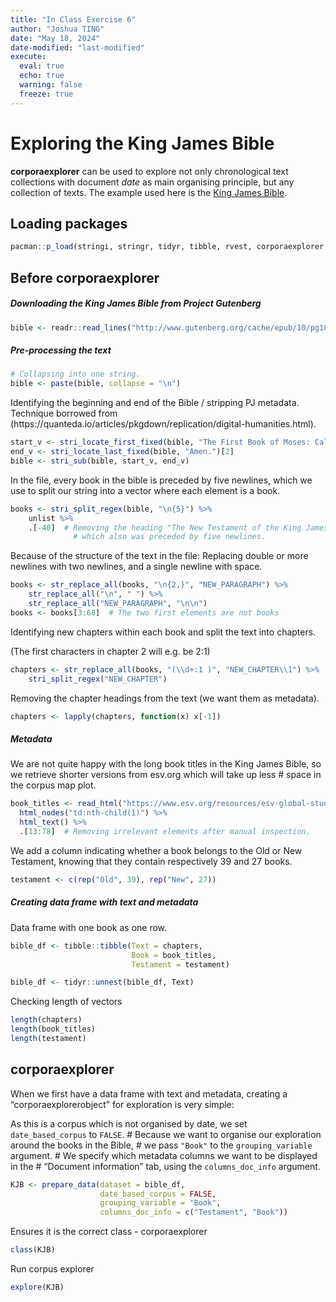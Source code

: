 ```yaml
---
title: "In Class Exercise 6"
author: "Joshua TING"
date: "May 18, 2024"
date-modified: "last-modified"
execute:
  eval: true
  echo: true
  warning: false
  freeze: true
---
```


# **Exploring the King James Bible**

**corporaexplorer** can be used to explore not only chronological text collections with document *date* as main organising principle, but any collection of texts. The example used here is the [King James Bible](https://en.wikipedia.org/wiki/King_James_Version).

## **Loading packages**

```r
pacman::p_load(stringi, stringr, tidyr, tibble, rvest, corporaexplorer, readr, readtext, tidyverse, quanteda)
```

## **Before corporaexplorer**

##### **Downloading the King James Bible from Project Gutenberg**

```r
bible <- readr::read_lines("http://www.gutenberg.org/cache/epub/10/pg10.txt")
```

##### **Pre-processing the text**

```r
# Collapsing into one string.
bible <- paste(bible, collapse = "\n")
```

Identifying the beginning and end of the Bible / stripping PJ metadata. Technique borrowed from (https://quanteda.io/articles/pkgdown/replication/digital-humanities.html).

```r
start_v <- stri_locate_first_fixed(bible, "The First Book of Moses: Called Genesis")[1]
end_v <- stri_locate_last_fixed(bible, "Amen.")[2]
bible <- stri_sub(bible, start_v, end_v)
```

In the file, every book in the bible is preceded by five newlines, which we use to split our string into a vector where each element is a book.

```r
books <- stri_split_regex(bible, "\n{5}") %>%
    unlist %>%
    .[-40]  # Removing the heading "The New Testament of the King James Bible",
              # which also was preceded by five newlines.
```

Because of the structure of the text in the file: Replacing double or more newlines with two newlines, and a single newline with space.

```r
books <- str_replace_all(books, "\n{2,}", "NEW_PARAGRAPH") %>%
    str_replace_all("\n", " ") %>%
    str_replace_all("NEW_PARAGRAPH", "\n\n")
books <- books[3:68]  # The two first elements are not books
```

Identifying new chapters within each book and split the text into chapters.

(The first characters in chapter 2 will e.g. be 2:1)

```r
chapters <- str_replace_all(books, "(\\d+:1 )", "NEW_CHAPTER\\1") %>%
    stri_split_regex("NEW_CHAPTER")
```

Removing the chapter headings from the text (we want them as metadata).

```r
chapters <- lapply(chapters, function(x) x[-1])
```

##### **Metadata**

We are not quite happy with the long book titles in the King James Bible, so we retrieve shorter versions from esv.org which will take up less \# space in the corpus map plot.

```r
book_titles <- read_html("https://www.esv.org/resources/esv-global-study-bible/list-of-abbreviations") %>%
  html_nodes("td:nth-child(1)") %>%
  html_text() %>%
  .[13:78]  # Removing irrelevant elements after manual inspection.

```

We add a column indicating whether a book belongs to the Old or New Testament, knowing that they contain respectively 39 and 27 books.

```r
testament <- c(rep("Old", 39), rep("New", 27))
```

##### **Creating data frame with text and metadata**

Data frame with one book as one row.

```r
bible_df <- tibble::tibble(Text = chapters,
                           Book = book_titles,
                           Testament = testament)

bible_df <- tidyr::unnest(bible_df, Text)
```

Checking length of vectors

```r
length(chapters)
length(book_titles)
length(testament)
```

## **corporaexplorer**

When we first have a data frame with text and metadata, creating a “corporaexplorerobject” for exploration is very simple:

As this is a corpus which is not organised by date, we set `date_based_corpus` to `FALSE`. \# Because we want to organise our exploration around the books in the Bible, \# we pass `"Book"` to the `grouping_variable` argument. \# We specify which metadata columns we want to be displayed in the \# "Document information" tab, using the `columns_doc_info` argument.

```r

KJB <- prepare_data(dataset = bible_df,
                    date_based_corpus = FALSE,
                    grouping_variable = "Book",
                    columns_doc_info = c("Testament", "Book"))
```

Ensures it is the correct class - corporaexplorer

```r
class(KJB)
```

Run corpus explorer

```r
explore(KJB)
```
